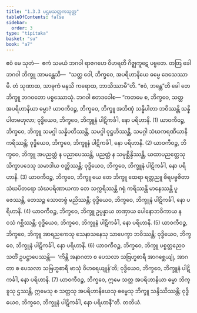 ```yaml
---
title: "1.3.3 ပဌမသတ္တကသုတ္တ"
tableOfContents: false
sidebar:
  order: 3
type: "tipitaka"
basket: "su"
book: "a7"
---
```



<DynamicBreadcrumb />

<Division number="23" book="a7" e="ch" v="16" p="412">

<Paragraph number="118" book="a7">
ဧဝံ မေ သုတံ—  ဧကံ သမယံ ဘဂဝါ ရာဇဂဟေ ဝိဟရတိ ဂိဇ္ဈကူဋေ ပဗ္ဗတေ. တတြ ခေါ ဘဂဝါ ဘိက္ခူ အာမန္တေသိ—  “သတ္တ ဝေါ, ဘိက္ခဝေ, အပရိဟာနိယေ ဓမ္မေ ဒေသေဿာမိ. တံ သုဏာထ, သာဓုကံ မနသိ ကရောထ, ဘာသိဿာမီ”တိ. “ဧဝံ, ဘန္တေ”တိ ခေါ တေ ဘိက္ခူ ဘဂဝတော ပစ္စဿောသုံ. ဘဂဝါ ဧတဒဝေါစ—
</Paragraph>

<Paragraph number="119" book="a7">
“ကတမေ စ, ဘိက္ခဝေ, သတ္တ အပရိဟာနိယာ ဓမ္မာ? ယာဝကီဝဉ္စ, ဘိက္ခဝေ, ဘိက္ခူ အဘိဏှံ သန္နိပါတာ ဘဝိဿန္တိ သန္နိပါတဗဟုလာ; ဝုဒ္ဓိယေဝ, ဘိက္ခဝေ, ဘိက္ခူနံ ပါဋိကင်္ခါ, နော ပရိဟာနိ. (1)
</Paragraph>

<Paragraph number="120" book="a7">
ယာဝကီဝဉ္စ, ဘိက္ခဝေ, ဘိက္ခူ သမဂ္ဂါ သန္နိပတိဿန္တိ, သမဂ္ဂါ ဝုဋ္ဌဟိဿန္တိ, သမဂ္ဂါ သံဃကရဏီယာနိ ကရိဿန္တိ; ဝုဒ္ဓိယေဝ, ဘိက္ခဝေ, ဘိက္ခူနံ ပါဋိကင်္ခါ, နော ပရိဟာနိ. (2)
</Paragraph>

<Paragraph number="121" book="a7">
ယာဝကီဝဉ္စ, ဘိက္ခဝေ, ဘိက္ခူ အပညတ္တံ န ပညာပေဿန္တိ, ပညတ္တံ န သမုစ္ဆိန္ဒိဿန္တိ, ယထာပညတ္တေသု သိက္ခာပဒေသု သမာဒါယ ဝတ္တိဿန္တိ; ဝုဒ္ဓိယေဝ, ဘိက္ခဝေ, ဘိက္ခူနံ ပါဋိကင်္ခါ, နော ပရိဟာနိ. (3)
</Paragraph>

<Paragraph number="122" book="a7">
ယာဝကီဝဉ္စ, ဘိက္ခဝေ, ဘိက္ခူ ယေ တေ ဘိက္ခူ ထေရာ ရတ္တညူ စိရပဗ္ဗဇိတာ သံဃပိတရော သံဃပရိဏာယကာ တေ သက္ကရိဿန္တိ ဂရုံ ကရိဿန္တိ မာနေဿန္တိ ပူဇေဿန္တိ, တေသဉ္စ သောတဗ္ဗံ မညိဿန္တိ; ဝုဒ္ဓိယေဝ, ဘိက္ခဝေ, ဘိက္ခူနံ ပါဋိကင်္ခါ, နော ပရိဟာနိ. (4)
</Paragraph>

<Paragraph number="123" book="a7">
ယာဝကီဝဉ္စ, ဘိက္ခဝေ, ဘိက္ခူ ဥပ္ပန္နာယ တဏှာယ ပေါနောဘဝိကာယ န ဝသံ ဂစ္ဆိဿန္တိ; ဝုဒ္ဓိယေဝ, ဘိက္ခဝေ, ဘိက္ခူနံ ပါဋိကင်္ခါ, နော ပရိဟာနိ. (5)
</Paragraph>

<Paragraph number="124" book="a7">
ယာဝကီဝဉ္စ, ဘိက္ခဝေ, ဘိက္ခူ အာရညကေသု သေနာသနေသု သာပေက္ခာ ဘဝိဿန္တိ; ဝုဒ္ဓိယေဝ, ဘိက္ခဝေ, ဘိက္ခူနံ ပါဋိကင်္ခါ, နော ပရိဟာနိ. (6)
</Paragraph>

<Paragraph number="125" book="a7">
ယာဝကီဝဉ္စ, ဘိက္ခဝေ, ဘိက္ခူ ပစ္စတ္တညေဝ သတိံ ဥပဋ္ဌာပေဿန္တိ—  ‘ကိန္တိ အနာဂတာ စ ပေသလာ သဗြဟ္မစာရီ အာဂစ္ဆေယျုံ, အာဂတာ စ ပေသလာ သဗြဟ္မစာရီ ဖာသုံ ဝိဟရေယျုန်’တိ; ဝုဒ္ဓိယေဝ, ဘိက္ခဝေ, ဘိက္ခူနံ ပါဋိကင်္ခါ, နော ပရိဟာနိ. (7)
</Paragraph>

<Paragraph number="126" book="a7">
ယာဝကီဝဉ္စ, ဘိက္ခဝေ, ဣမေ သတ္တ အပရိဟာနိယာ ဓမ္မာ ဘိက္ခူသု ဌဿန္တိ, ဣမေသု စ သတ္တသု အပရိဟာနိယေသု ဓမ္မေသု ဘိက္ခူ သန္ဒိဿိဿန္တိ; ဝုဒ္ဓိယေဝ, ဘိက္ခဝေ, ဘိက္ခူနံ ပါဋိကင်္ခါ, နော ပရိဟာနီ”တိ.

</Paragraph>
</Division>

<Paragraph number="127" type="center" book="a7">
တတိယံ.
</Paragraph>